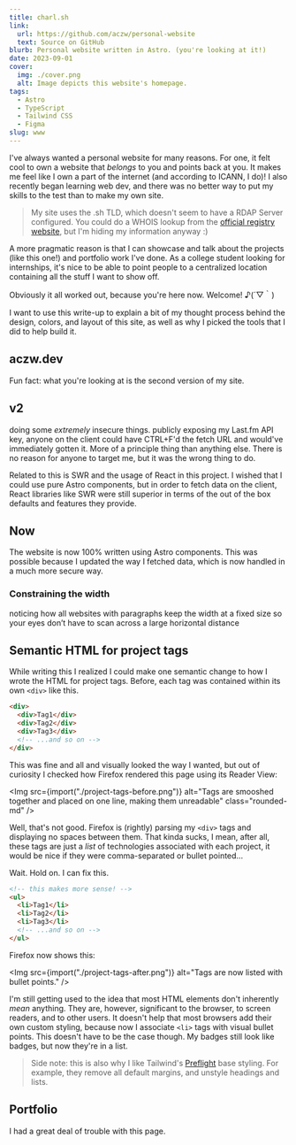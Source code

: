 ```yaml
---
title: charl.sh
link:
  url: https://github.com/aczw/personal-website
  text: Source on GitHub
blurb: Personal website written in Astro. (you're looking at it!)
date: 2023-09-01
cover:
  img: ./cover.png
  alt: Image depicts this website's homepage.
tags:
  - Astro
  - TypeScript
  - Tailwind CSS
  - Figma
slug: www
---
```




I've always wanted a personal website for many reasons. For one, it felt cool to own a website that *belongs* to you and points back at you. It makes me feel like I own a part of the internet (and according to ICANN, I do)! I also recently began learning web dev, and there was no better way to put my skills to the test than to make my own site.

> My site uses the .sh TLD, which doesn't seem to have a <Link href="https://deployment.rdap.org/#:~:text=.sh" newTab>RDAP Server</Link> configured. You could do a WHOIS lookup from the [official registry website](https://www.nic.sh/whois-search.htm?domain_name=charl.sh), but I'm hiding my information anyway :)

A more pragmatic reason is that I can showcase and talk about the projects (like this one!) and portfolio work I've done. As a college student looking for internships, it's nice to be able to point people to a centralized location containing all the stuff I want to show off.

Obviously it all worked out, because you're here now. Welcome! ♪(´▽｀)

I want to use this write-up to explain a bit of my thought process behind the design, colors, and layout of this site, as well as why I picked the tools that I did to help build it.

## aczw.dev

Fun fact: what you're looking at is the second version of my site.

## v2

doing some _extremely_ insecure things. publicly exposing my Last.fm API key, anyone on the client could have CTRL+F'd the fetch URL and would've immediately gotten it. More of a principle thing than anything else. There is no reason for anyone to target me, but it was the wrong thing to do.

Related to this is SWR and the usage of React in this project. I wished that I could use pure Astro components, but in order to fetch data on the client, React libraries like SWR were still superior in terms of the out of the box defaults and features they provide.

## Now

The website is now 100% written using Astro components. This was possible because I updated the way I fetched data, which is now handled in a much more secure way.

### Constraining the width

noticing how all websites with paragraphs keep the width at a fixed size so your eyes don’t have to scan across a large horizontal distance

## Semantic HTML for project tags

While writing this I realized I could make one semantic change to how I wrote the HTML for project tags. Before, each tag was contained within its own `<div>` like this.

```html
<div>
  <div>Tag1</div>
  <div>Tag2</div>
  <div>Tag3</div>
  <!-- ...and so on -->
</div>
```

This was fine and all and visually looked the way I wanted, but out of curiosity I checked how Firefox rendered this page using its Reader View:

<Img src={import("./project-tags-before.png")} alt="Tags are smooshed together and placed on one line, making them unreadable" class="rounded-md" />

Well, that's not good. Firefox is (rightly) parsing my `<div>` tags and displaying no spaces between them. That kinda sucks, I mean, after all, these tags are just a _list_ of technologies associated with each project, it would be nice if they were comma-separated or bullet pointed...

Wait. Hold on. I can fix this.

```html
<!-- this makes more sense! -->
<ul>
  <li>Tag1</li>
  <li>Tag2</li>
  <li>Tag3</li>
  <!-- ...and so on -->
</ul>
```

Firefox now shows this:

<Img src={import("./project-tags-after.png")} alt="Tags are now listed with bullet points." />

I'm still getting used to the idea that most HTML elements don't inherently _mean_ anything. They are, however, significant to the browser, to screen readers, and to other users. It doesn't help that most browsers add their own custom styling, because now I associate `<li>` tags with visual bullet points. This doesn't have to be the case though. My badges still look like badges, but now they're in a list.

> Side note: this is also why I like Tailwind's [Preflight](https://tailwindcss.com/docs/preflight) base styling. For example, they remove all default margins, and unstyle headings and lists.

## Portfolio

I had a great deal of trouble with this page.
